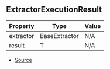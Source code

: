 ## ExtractorExecutionResult

| Property | Type | Value |
| ----------- | ----------- | ----------- |
| extractor | BaseExtractor | N/A |
| result | T | N/A |


- [Source](https://github.com/Androz2091/discord-player/blob/cb6c009/packages/discord-player/src/extractors/ExtractorExecutionContext.ts#L180)